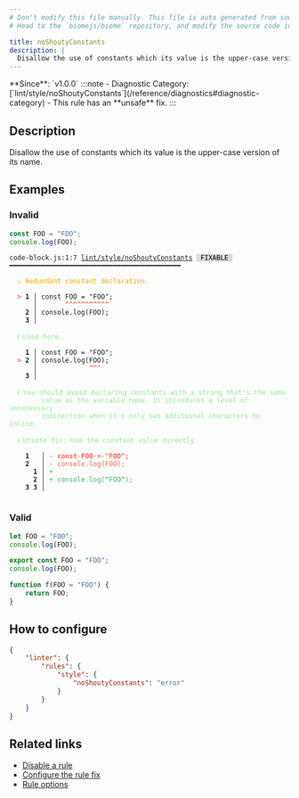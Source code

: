 ```yaml
---
# Don't modify this file manually. This file is auto generated from source, and you will lose your changes next time the website is built.
# Head to the `biomejs/biome` repository, and modify the source code in there.

title: noShoutyConstants
description: |
  Disallow the use of constants which its value is the upper-case version of its name.
---
```


<Tabs>
<TabItem label="JavaScript (and super languages)" icon="seti:javascript">
**Since**: `v1.0.0`
:::note
- Diagnostic Category: [`lint/style/noShoutyConstants`](/reference/diagnostics#diagnostic-category)
- This rule has an **unsafe** fix.
:::

## Description
Disallow the use of constants which its value is the upper-case version of its name.

## Examples

### Invalid

```js
const FOO = "FOO";
console.log(FOO);
```

<pre class="language-text"><code class="language-text">code-block.js:1:7 <a href="https://biomejs.dev/linter/rules/no-shouty-constants">lint/style/noShoutyConstants</a> <span style="color: #000; background-color: #ddd;"> FIXABLE </span> ━━━━━━━━━━━━━━━━━━━━━━━━━━━━━━━━━━━━━━━━━━━<br /><br />  <strong><span style="color: Orange;">⚠</span></strong> <span style="color: Orange;">Redundant constant declaration.</span><br />  <br />  <strong><span style="color: Tomato;">&gt;</span></strong> <strong>1 │ </strong>const FOO = &quot;FOO&quot;;<br />   <strong>   │ </strong>      <strong><span style="color: Tomato;">^</span></strong><strong><span style="color: Tomato;">^</span></strong><strong><span style="color: Tomato;">^</span></strong><strong><span style="color: Tomato;">^</span></strong><strong><span style="color: Tomato;">^</span></strong><strong><span style="color: Tomato;">^</span></strong><strong><span style="color: Tomato;">^</span></strong><strong><span style="color: Tomato;">^</span></strong><strong><span style="color: Tomato;">^</span></strong><strong><span style="color: Tomato;">^</span></strong><strong><span style="color: Tomato;">^</span></strong><br />    <strong>2 │ </strong>console.log(FOO);<br />    <strong>3 │ </strong><br />  <br />  <strong><span style="color: lightgreen;">ℹ</span></strong> <span style="color: lightgreen;">Used here.</span><br />  <br />    <strong>1 │ </strong>const FOO = &quot;FOO&quot;;<br />  <strong><span style="color: Tomato;">&gt;</span></strong> <strong>2 │ </strong>console.log(FOO);<br />   <strong>   │ </strong>            <strong><span style="color: Tomato;">^</span></strong><strong><span style="color: Tomato;">^</span></strong><strong><span style="color: Tomato;">^</span></strong><br />    <strong>3 │ </strong><br />  <br />  <strong><span style="color: lightgreen;">ℹ</span></strong> <span style="color: lightgreen;">You should avoid declaring constants with a string that's the same<br /></span>    <span style="color: lightgreen;">    value as the variable name. It introduces a level of unnecessary<br /></span>    <span style="color: lightgreen;">    indirection when it's only two additional characters to inline.</span><br />  <br />  <strong><span style="color: lightgreen;">ℹ</span></strong> <span style="color: lightgreen;">Unsafe fix</span><span style="color: lightgreen;">: </span><span style="color: lightgreen;">Use the constant value directly</span><br />  <br />    <strong>1</strong>  <strong> │ </strong><span style="color: Tomato;">-</span> <span style="color: Tomato;"><strong>c</strong></span><span style="color: Tomato;"><strong>o</strong></span><span style="color: Tomato;"><strong>n</strong></span><span style="color: Tomato;"><strong>s</strong></span><span style="color: Tomato;"><strong>t</strong></span><span style="color: Tomato;"><span style="opacity: 0.8;"><strong>·</strong></span></span><span style="color: Tomato;"><strong>F</strong></span><span style="color: Tomato;"><strong>O</strong></span><span style="color: Tomato;"><strong>O</strong></span><span style="color: Tomato;"><span style="opacity: 0.8;"><strong>·</strong></span></span><span style="color: Tomato;"><strong>=</strong></span><span style="color: Tomato;"><span style="opacity: 0.8;"><strong>·</strong></span></span><span style="color: Tomato;"><strong>&quot;</strong></span><span style="color: Tomato;"><strong>F</strong></span><span style="color: Tomato;"><strong>O</strong></span><span style="color: Tomato;"><strong>O</strong></span><span style="color: Tomato;"><strong>&quot;</strong></span><span style="color: Tomato;"><strong>;</strong></span><br />    <strong>2</strong>  <strong> │ </strong><span style="color: Tomato;">-</span> <span style="color: Tomato;">c</span><span style="color: Tomato;">o</span><span style="color: Tomato;">n</span><span style="color: Tomato;">s</span><span style="color: Tomato;">o</span><span style="color: Tomato;">l</span><span style="color: Tomato;">e</span><span style="color: Tomato;">.</span><span style="color: Tomato;">l</span><span style="color: Tomato;">o</span><span style="color: Tomato;">g</span><span style="color: Tomato;">(</span><span style="color: Tomato;">F</span><span style="color: Tomato;">O</span><span style="color: Tomato;">O</span><span style="color: Tomato;">)</span><span style="color: Tomato;">;</span><br />      <strong>1</strong><strong> │ </strong><span style="color: MediumSeaGreen;">+</span> <br />      <strong>2</strong><strong> │ </strong><span style="color: MediumSeaGreen;">+</span> <span style="color: MediumSeaGreen;">c</span><span style="color: MediumSeaGreen;">o</span><span style="color: MediumSeaGreen;">n</span><span style="color: MediumSeaGreen;">s</span><span style="color: MediumSeaGreen;">o</span><span style="color: MediumSeaGreen;">l</span><span style="color: MediumSeaGreen;">e</span><span style="color: MediumSeaGreen;">.</span><span style="color: MediumSeaGreen;">l</span><span style="color: MediumSeaGreen;">o</span><span style="color: MediumSeaGreen;">g</span><span style="color: MediumSeaGreen;">(</span><span style="color: MediumSeaGreen;"><strong>&quot;</strong></span><span style="color: MediumSeaGreen;">F</span><span style="color: MediumSeaGreen;">O</span><span style="color: MediumSeaGreen;">O</span><span style="color: MediumSeaGreen;"><strong>&quot;</strong></span><span style="color: MediumSeaGreen;">)</span><span style="color: MediumSeaGreen;">;</span><br />    <strong>3</strong> <strong>3</strong><strong> │ </strong>  <br />  <br /></code></pre>

### Valid

```js
let FOO = "FOO";
console.log(FOO);
```

```js
export const FOO = "FOO";
console.log(FOO);
```

```js
function f(FOO = "FOO") {
    return FOO;
}
```

## How to configure
```json title="biome.json"
{
	"linter": {
		"rules": {
			"style": {
				"noShoutyConstants": "error"
			}
		}
	}
}

```
## Related links

- [Disable a rule](/linter/#disable-a-lint-rule)
- [Configure the rule fix](/linter#configure-the-rule-fix)
- [Rule options](/linter/#rule-options)

</TabItem>
</Tabs>

